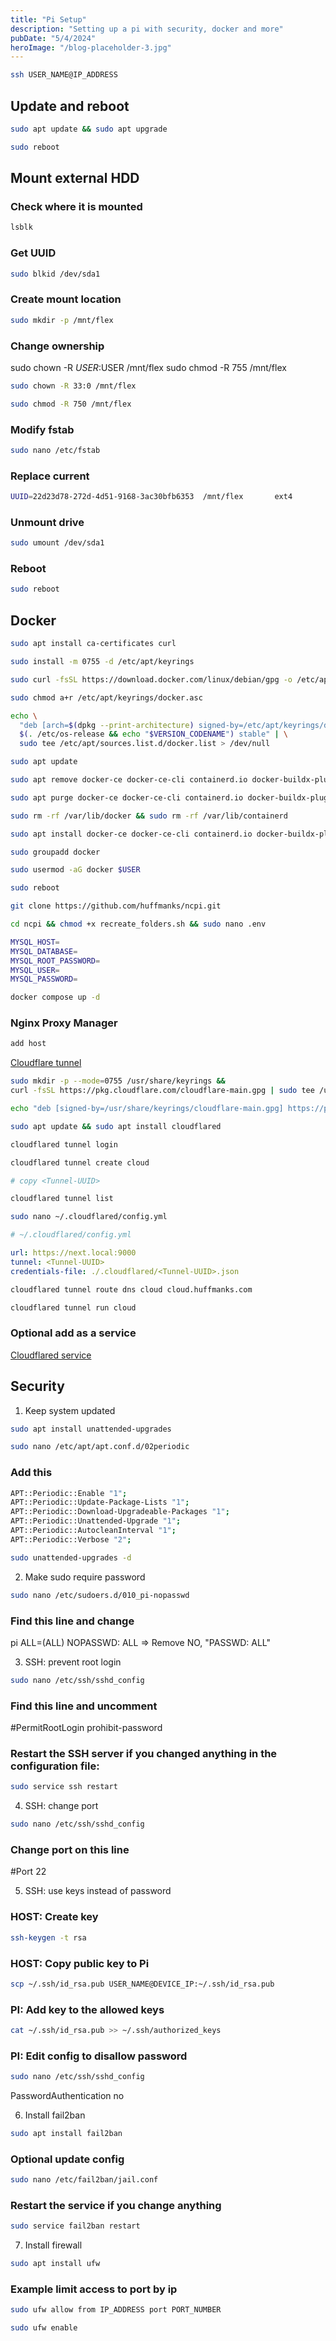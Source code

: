 ```yaml
---
title: "Pi Setup"
description: "Setting up a pi with security, docker and more"
pubDate: "5/4/2024"
heroImage: "/blog-placeholder-3.jpg"
---
```


```sh
ssh USER_NAME@IP_ADDRESS
```

## Update and reboot

```sh
sudo apt update && sudo apt upgrade
```

```sh
sudo reboot
```

## Mount external HDD

### Check where it is mounted

```sh
lsblk
```

### Get UUID

```sh
sudo blkid /dev/sda1
```

### Create mount location

```sh
sudo mkdir -p /mnt/flex
```

### Change ownership

sudo chown -R $USER:$USER /mnt/flex
sudo chmod -R 755 /mnt/flex

```sh
sudo chown -R 33:0 /mnt/flex
```

```sh
sudo chmod -R 750 /mnt/flex
```

### Modify fstab

```sh
sudo nano /etc/fstab
```

### Replace current

```sh
UUID=22d23d78-272d-4d51-9168-3ac30bfb6353  /mnt/flex       ext4            auto,nofail,noatime,rw,users  0    0
```

### Unmount drive

```sh
sudo umount /dev/sda1
```

### Reboot

```sh
sudo reboot
```

## Docker

```sh
sudo apt install ca-certificates curl
```

```sh
sudo install -m 0755 -d /etc/apt/keyrings
```

```sh
sudo curl -fsSL https://download.docker.com/linux/debian/gpg -o /etc/apt/keyrings/docker.asc
```

```sh
sudo chmod a+r /etc/apt/keyrings/docker.asc
```

```sh
echo \
  "deb [arch=$(dpkg --print-architecture) signed-by=/etc/apt/keyrings/docker.asc] https://download.docker.com/linux/debian \
  $(. /etc/os-release && echo "$VERSION_CODENAME") stable" | \
  sudo tee /etc/apt/sources.list.d/docker.list > /dev/null
```

```sh
sudo apt update
```

```sh
sudo apt remove docker-ce docker-ce-cli containerd.io docker-buildx-plugin docker-compose-plugin
```

```sh
sudo apt purge docker-ce docker-ce-cli containerd.io docker-buildx-plugin docker-compose-plugin
```

```sh
sudo rm -rf /var/lib/docker && sudo rm -rf /var/lib/containerd
```

```sh
sudo apt install docker-ce docker-ce-cli containerd.io docker-buildx-plugin docker-compose-plugin
```

```sh
sudo groupadd docker
```

```sh
sudo usermod -aG docker $USER
```

```sh
sudo reboot
```

```sh
git clone https://github.com/huffmanks/ncpi.git
```

```sh
cd ncpi && chmod +x recreate_folders.sh && sudo nano .env
```

```sh
MYSQL_HOST=
MYSQL_DATABASE=
MYSQL_ROOT_PASSWORD=
MYSQL_USER=
MYSQL_PASSWORD=
```

```sh
docker compose up -d
```

### Nginx Proxy Manager

```sh
add host
```

[Cloudflare tunnel](https://developers.cloudflare.com/cloudflare-one/connections/connect-networks/get-started/create-local-tunnel)

```sh
sudo mkdir -p --mode=0755 /usr/share/keyrings &&
curl -fsSL https://pkg.cloudflare.com/cloudflare-main.gpg | sudo tee /usr/share/keyrings/cloudflare-main.gpg >/dev/null
```

```sh
echo "deb [signed-by=/usr/share/keyrings/cloudflare-main.gpg] https://pkg.cloudflare.com/cloudflared $(lsb_release -cs) main" | sudo tee /etc/apt/sources.list.d/cloudflared.list
```

```sh
sudo apt update && sudo apt install cloudflared
```

```sh
cloudflared tunnel login
```

```sh
cloudflared tunnel create cloud
```

```sh
# copy <Tunnel-UUID>

cloudflared tunnel list
```

```sh
sudo nano ~/.cloudflared/config.yml
```

```yml
# ~/.cloudflared/config.yml

url: https://next.local:9000
tunnel: <Tunnel-UUID>
credentials-file: ./.cloudflared/<Tunnel-UUID>.json
```

```sh
cloudflared tunnel route dns cloud cloud.huffmanks.com
```

```sh
cloudflared tunnel run cloud
```

### Optional add as a service

[Cloudflared service](https://developers.cloudflare.com/cloudflare-one/connections/connect-networks/configure-tunnels/local-management/as-a-service/linux/)

## Security

1. Keep system updated

```sh
sudo apt install unattended-upgrades
```

```sh
sudo nano /etc/apt/apt.conf.d/02periodic
```

### Add this

```sh
APT::Periodic::Enable "1";
APT::Periodic::Update-Package-Lists "1";
APT::Periodic::Download-Upgradeable-Packages "1";
APT::Periodic::Unattended-Upgrade "1";
APT::Periodic::AutocleanInterval "1";
APT::Periodic::Verbose "2";
```

```sh
sudo unattended-upgrades -d
```

2. Make sudo require password

```sh
sudo nano /etc/sudoers.d/010_pi-nopasswd
```

### Find this line and change

pi ALL=(ALL) NOPASSWD: ALL => Remove NO, "PASSWD: ALL"

3. SSH: prevent root login

```sh
sudo nano /etc/ssh/sshd_config
```

### Find this line and uncomment

\#PermitRootLogin prohibit-password

### Restart the SSH server if you changed anything in the configuration file:

```sh
sudo service ssh restart
```

4. SSH: change port

```sh
sudo nano /etc/ssh/sshd_config
```

### Change port on this line

\#Port 22

5. SSH: use keys instead of password

### HOST: Create key

```sh
ssh-keygen -t rsa
```

### HOST: Copy public key to Pi

```sh
scp ~/.ssh/id_rsa.pub USER_NAME@DEVICE_IP:~/.ssh/id_rsa.pub
```

### PI: Add key to the allowed keys

```sh
cat ~/.ssh/id_rsa.pub >> ~/.ssh/authorized_keys
```

### PI: Edit config to disallow password

```sh
sudo nano /etc/ssh/sshd_config
```

PasswordAuthentication no

6. Install fail2ban

```sh
sudo apt install fail2ban
```

### Optional update config

```sh
sudo nano /etc/fail2ban/jail.conf
```

### Restart the service if you change anything

```sh
sudo service fail2ban restart
```

7. Install firewall

```sh
sudo apt install ufw
```

### Example limit access to port by ip

```sh
sudo ufw allow from IP_ADDRESS port PORT_NUMBER
```

```sh
sudo ufw enable
```
